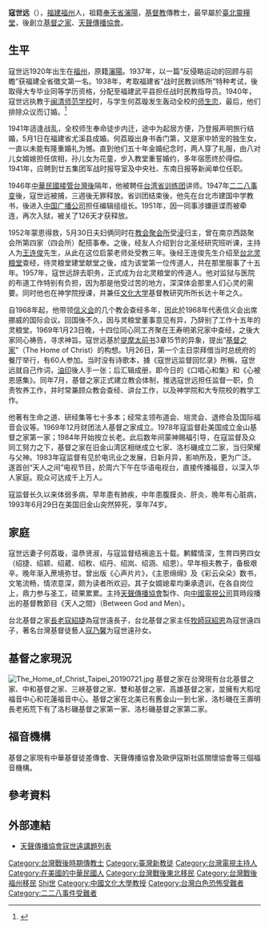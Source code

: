 '''寇世远'''（{{bd|1920年||1993年|6月29日|catidx=Kou寇}}），[[福建|福建]][[福州|福州]]人，祖籍[[奉天省|奉天省]][[瀋陽|瀋陽]]，[[基督教|基督教]]傳教士，最早屬於[[臺北靈糧堂|臺北靈糧堂]]，後創立[[基督之家|基督之家]]、[[天聲傳播協會|天聲傳播協會]]。

==  生平 ==
寇世远1920年出生在[[福州|福州]]，原籍[[瀋陽|瀋陽]]。1937年，以一篇“反侵略运动的回顾与前瞻”获福建全省徵文第一名。1938年，考取福建省“战时民教训练所”特种考试，後取得大专毕业同等学历资格，分配至福建武平县担任战时民教指导员。1940年，寇世远执教于[[闽清师范学校|闽清师范学校]]时，与学生何荔璇发生轰动全校的[[师生恋|师生恋]]，最后，他们排除众议而订婚。<ref>{{Cite web |url=http://www.mbcsfv.org/chinese/library/hymncampanions/151.html |title=古今聖詩漫談 |accessdate=2007-12-11 |archive-date=2008-09-08 |archive-url=https://web.archive.org/web/20080908020553/http://www.mbcsfv.org/chinese/library/hymncampanions/151.html |dead-url=no }}</ref> 

1941年适逢战乱，全校师生奉命徒步内迁，途中为起居方便，乃登报声明旅行结婚，5月1日在福建省尤溪县成婚。何荔璇出身书香门第，又是家中娇宠的独生女，一直以未能有隆重婚礼为憾。直到他们五十年金婚纪念时，两人穿了礼服，由八对儿女婿媳担任傧相，孙儿女为花童，步入教堂重誓婚约，多年宿愿终於得偿。1941年，应聘到廿五集团军战时报导室及中央社、东南日报等新闻单位任职。

1946年[[臺灣戰後時期|中華民國接管台灣後]]隔年，他被聘任[[台湾省训练团|台湾省训练团]]讲师。1947年[[二二八事变|二二八事变]]後，寇世远被捕，三週後无罪释放。省训团结束後，他先在台北市建国中学教书，後进入[[中国广播公司|中国广播公司]]担任编辑组组长。1951年，因一同事涉嫌匪谍而被牵连，再次入狱，被关了126天才获释放。

1952年蒙恩得救，5月30日夫妇俩同时在[[教会聚会所|教会聚会所]]受[[浸礼|浸]]归主，曾在南京西路聚会所第四家（四会所）配搭事奉。之後，经友人介绍到台北圣经研究班听课，主持人为[[王连俊|王连俊]]先生，从此在这位启蒙老师处受教三年。後经王连俊先生介绍至[[台北灵粮堂|台北灵粮堂]]查经，待灵粮堂建堂献堂之後，成为该堂第一位传道人，共在那里服事了十五年。1957年，寇世远辞去职务，正式成为台北灵粮堂的传道人。他对监狱与医院的布道工作特别有负担，因为那是他受过苦的地方，深深体会那里人们心灵的需要。同时他也在神学院授课，并兼任[[文化大学|文化大学]]基督教研究所所长达十年之久。

自1968年起，他带领[[信义会|信义会]]的几个教会查经多年，因此於1968年代表信义会出席挪威的国际会议。回国後不久，因与灵粮堂董事意见有异，乃辞别了工作十五年的灵粮堂。1969年1月23日晚，十四位同心同工齐聚在王寿明弟兄家中查经，之後大家同心祷告，寻求神旨。寇世远基於[[提摩太前书|提摩太前书]]3章15节的异象，提出“[[基督之家|基督之家]]”（The Home of Christ）的构想。1月26日，第一个主日崇拜借当时总统府的餐厅举行，有60人参加。当时没有诗歌本，據《寇世远监督回忆录》所稱，寇世远就自己作词，[[油印|油印]]後人手一张；后汇辑成册，即今日的《口唱心和集》和《心被恩感集》。同年7月，基督之家正式建立教会体制，推选寇世远担任监督一职，负责牧养工作，并时常兼顾众教会查经、讲台工作，以及神学院和大专院校的教学工作。

他著有生命之道、研经集等七十多本；经常主领布道会、培灵会、退修会及国际福音会议等。1969年12月财团法人基督之家成立。1978年寇监督赴美国成立金山基督之家第一家；1984年开始按立长老。此后数年间蒙神赐福引导，在寇监督及众同工努力之下，基督之家在旧金山湾区相继成立七家、洛杉磯成立二家，当归荣耀与父神。1983年寇监督有见於电讯业之发展，日新月异，影响所及，更为广泛。遂首创“天人之间”电视节目，於周六下午在华语电视台，直接传播福音，以深入华人家庭。观众可达成千上万人。

寇监督长久以来体弱多病，早年患有肺疾，中年患腹膜炎、肝炎，晚年有心脏病，1993年6月29日在美国旧金山突然猝死，享年74岁。

==家庭==
寇世远妻子何荔璇，温恭贤淑，与寇监督结褵逾五十载。鹣鲽情深，生育四男四女（绍捷、绍颖、绍葳、绍敉、绍丹、绍岚、绍涵、绍恩）。早年相夫教子，备极艰辛。晚年渐入蔗境弥甘。曾出版《心声片片》，《主恩绵绵》及《彩云朵朵》数书，文笔流畅，情浓意深，颇为读者所欢迎。其子女婿媳辈均秉承遗训，在各自岗位上，鼎力参与圣工，硕果累累。主持[[天聲傳播協會|天聲傳播協會]]製作、向[[中國電視公司|中國電視公司]]買時段播出的基督教節目《天人之間》（Between God and Men）。

台北基督之家[[長老|長老]][[寇紹捷|寇紹捷]]為寇世遠長子，台北基督之家主任[[牧師|牧師]][[寇紹恩|寇紹恩]]為寇世遠四子，著名台灣基督徒藝人[[寇乃馨|寇乃馨]]为寇世遠孙女。

==基督之家現況==
[[File:The_Home_of_Christ_Taipei_20190721.jpg|thumb]]
基督之家在台灣現有台北基督之家、中和基督之家、三峽基督之家、雙和基督之家、高雄基督之家，並擁有大稻埕福音中心和花蓮福音中心。基督之家在北美已有舊金山一到七家，洛杉磯在王壽明長老拓荒下有了洛杉磯基督之家第一家、洛杉磯基督之家第二家。

== 福音機構 ==
基督之家現有中華基督徒差傳會、天聲傳播協會及歐伊寇斯社區關懷協會等三個福音機構。

==參考資料==
{{reflist}}

==外部連結==
*[http://www.hvfhoc.com/index.php?module=content&mn=1&uid=165&fr=user 天聲傳播協會寇世遠講題列表]{{Wayback|url=http://www.hvfhoc.com/index.php?module=content&mn=1&uid=165&fr=user |date=20100628233009 }}

{{DEFAULTSORT:Kou寇世遠}}
[[Category:台灣戰後時期傳教士|Category:台灣戰後時期傳教士]]
[[Category:臺灣新教徒|Category:臺灣新教徒]]
[[Category:台灣電視主持人|Category:台灣電視主持人]]
[[Category:在美國的中華民國人|Category:在美國的中華民國人]]
[[Category:台灣戰後東北移民|Category:台灣戰後東北移民]]
[[Category:台灣戰後福州移民|Category:台灣戰後福州移民]]
[[Category:寇姓|Shi世]]
[[Category:中國文化大學教授|Category:中國文化大學教授]]
[[Category:台灣白色恐怖受難者|Category:台灣白色恐怖受難者]]
[[Category:二二八事件受難者|Category:二二八事件受難者]]